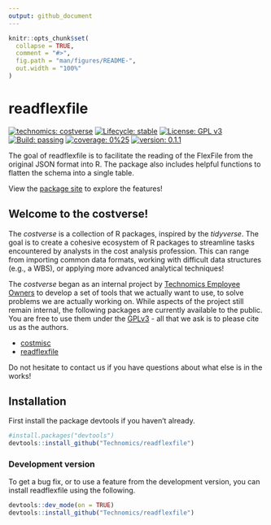 ```yaml
---
output: github_document
---
```


<!-- README.md is generated from README.Rmd. Please edit that file -->

```r
knitr::opts_chunk$set(
  collapse = TRUE,
  comment = "#>",
  fig.path = "man/figures/README-",
  out.width = "100%"
)
```

# readflexfile

<!-- badges: start -->
[![technomics: costverse](https://img.shields.io/badge/technomics-costverse-EAC435.svg)](https://github.com/technomics)
[![Lifecycle: stable](https://img.shields.io/badge/lifecycle-stable-brightgreen.svg)](https://www.tidyverse.org/lifecycle/#stable)
[![License: GPL v3](https://img.shields.io/badge/License-GPLv3-blue.svg)](https://www.gnu.org/licenses/gpl-3.0)
[![Build: passing](https://img.shields.io/badge/build-passing-green.svg)](https://github.com/technomics/readflexfile.git)
[![coverage: 0%25](https://img.shields.io/badge/coverage-0%25-blue.svg)]()
[![version: 0.1.1](https://img.shields.io/badge/version-0.1.1-blue.svg)]()
<!-- badges: end -->

The goal of readflexfile is to facilitate the reading of the FlexFile from the original JSON format into R. The package also includes helpful functions to flatten the schema into a single table.

View the [package site](https://technomics.github.com/readflexfile) to explore the features!

## Welcome to the costverse!

The *costverse* is a collection of R packages, inspired by the *tidyverse*. The goal is to create a cohesive ecosystem of R packages to streamline tasks encountered by analysts in the cost analysis profession. This can range from importing common data formats, working with difficult data structures (e.g., a WBS), or applying more advanced analytical techniques!

The *costverse* began as an internal project by [Technomics Employee Owners](https://www.technomics.net/) to develop a set of tools that we actually want to use, to solve problems we are actually working on. While aspects of the project still remain internal, the following packages are currently available to the public. You are free to use them under the [GPLv3](https://www.gnu.org/licenses/gpl-3.0.en.html) - all that we ask is to please cite us as the authors.

 - [costmisc](https://github.com/Technomics/costmisc/)
 - [readflexfile](https://github.com/Technomics/readflexfile/)
 
Do not hesitate to contact us if you have questions about what else is in the works!

## Installation

First install the package devtools if you haven't already.

```r
#install.packages("devtools")
devtools::install_github("Technomics/readflexfile")
```

### Development version

To get a bug fix, or to use a feature from the development version, you can install readflexfile using the following. 

```r
devtools::dev_mode(on = TRUE)
devtools::install_github("Technomics/readflexfile")
```
